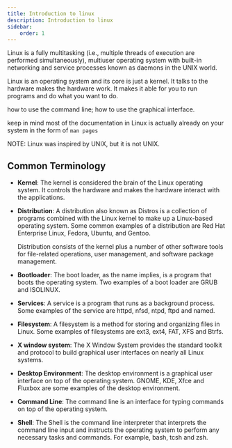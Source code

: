 ```yaml
---
title: Introduction to linux
description: Introduction to linux
sidebar:
    order: 1
---
```


Linux is a fully multitasking (i.e., multiple threads of execution are performed simultaneously), multiuser operating system with built-in networking and service processes known as daemons in the UNIX world.

Linux is an operating system and its core is just a kernel. It talks to the hardware makes the hardware work. It makes it able for you to run programs and do what you want to do.

how to use the command line; how to use the graphical interface.

keep in mind most of the documentation in Linux is actually already on your system in the form of `man pages`

NOTE: Linux was inspired by UNIX, but it is not UNIX.

## Common Terminology
- **Kernel**: The kernel is considered the brain of the Linux operating system. It controls the hardware and makes the hardware interact with the applications. 

- **Distribution**: A distribution also known as Distros is a collection of programs combined with the Linux kernel to make up a Linux-based operating system. Some common examples of a distribution are Red Hat Enterprise Linux, Fedora, Ubuntu, and Gentoo.

    Distribution consists of the kernel plus a number of other software tools for file-related operations, user management, and software package management.

- **Bootloader**: The boot loader, as the name implies, is a program that boots the operating system. Two examples of a boot loader are GRUB and ISOLINUX.

- **Services**: A service is a program that runs as a background process. Some examples of the service are httpd, nfsd, ntpd, ftpd and named.

- **Filesystem**: A filesystem is a method for storing and organizing files in Linux. Some examples of filesystems are ext3, ext4, FAT, XFS and Btrfs.

- **X window system**: The X Window System provides the standard toolkit and protocol to build graphical user interfaces on nearly all Linux systems.

- **Desktop Environment**: The desktop environment is a graphical user interface on top of the operating system. GNOME, KDE, Xfce and Fluxbox are some examples of the desktop environment.

- **Command Line**: The command line is an interface for typing commands on top of the operating system.

- **Shell**: The Shell is the command line interpreter that interprets the command line input and instructs the operating system to perform any necessary tasks and commands. For example, bash, tcsh and zsh.


